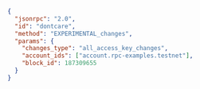 ```json
{
  "jsonrpc": "2.0",
  "id": "dontcare",
  "method": "EXPERIMENTAL_changes",
  "params": {
    "changes_type": "all_access_key_changes",
    "account_ids": ["account.rpc-examples.testnet"],
    "block_id": 187309655
  }
}
```
